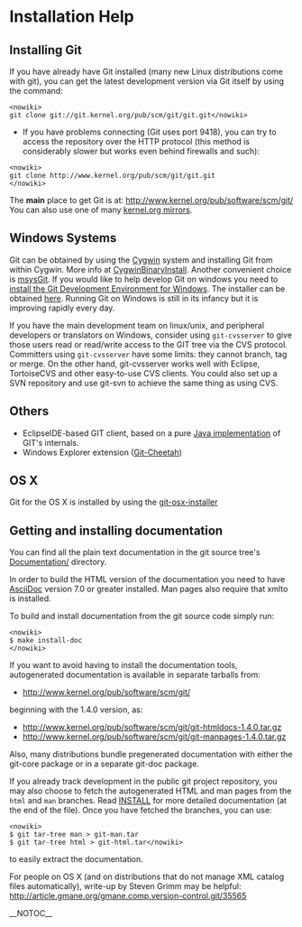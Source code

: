 = Installation Help =
== Installing Git ==
If you have already have Git installed (many new Linux distributions come with git), you can get the latest development version via Git itself by using the command:

<pre><nowiki>
git clone git://git.kernel.org/pub/scm/git/git.git</nowiki></pre>
* If you have problems connecting (Git uses port 9418), you can try to access the repository over the HTTP protocol (this method is considerably slower but works even behind firewalls and such):
<pre><nowiki>
git clone http://www.kernel.org/pub/scm/git/git.git
</nowiki></pre>
The <b>main</b> place to get Git is at: http://www.kernel.org/pub/software/scm/git/ You can also use one of many [http://www.kernel.org/mirrors/ kernel.org mirrors].

== Windows Systems ==
Git can be obtained by using the [http://www.cygwin.com/ Cygwin] system and installing Git from within Cygwin. More info at [[CygwinBinaryInstall]]. Another convenient choice is [http://code.google.com/p/msysgit/ msysGit]. If you would like to help develop Git on windows you need to [http://code.google.com/p/msysgit/ install the Git Development Environment for Windows]. The installer can be obtained [http://code.google.com/p/msysgit/downloads/list here]. Running Git on Windows is still in its infancy but it is improving rapidly every day.

If you have the main development team on linux/unix, and peripheral developers or translators on Windows, consider using <code><nowiki>git-cvsserver</nowiki></code> to give those users read or read/write access to the GIT tree via the CVS protocol. Committers using <code><nowiki>git-cvsserver</nowiki></code> have some limits: they cannot branch, tag or merge. On the other hand, git-cvsserver works well with Eclipse, TortoiseCVS and other easy-to-use CVS clients. You could also set up a SVN repository and use git-svn to achieve the same thing as using CVS.

== Others ==
* EclipseIDE-based GIT client, based on a pure [http://repo.or.cz/w/egit.git Java implementation] of GIT's internals.
* Windows Explorer extension ([http://code.google.com/p/msysgit/wiki/GitCheetah Git-Cheetah])
== OS X ==
Git for the OS X is installed by using the [http://code.google.com/p/git-osx-installer/downloads/list git-osx-installer]

== Getting and installing documentation ==
You can find all the plain text documentation in the git source tree's [http://www.kernel.org/git/?p=git/git.git;a=tree;f=Documentation Documentation/] directory.

In order to build the HTML version of the documentation you need to have [[AsciiDoc]] version 7.0 or greater installed. Man pages also require that xmlto is installed.

To build and install documentation from the git source code simply run:

<pre><nowiki>
$ make install-doc
</nowiki></pre>
If you want to avoid having to install the documentation tools, autogenerated documentation is available in separate tarballs from:

* http://www.kernel.org/pub/software/scm/git/
beginning with the 1.4.0 version, as:

* http://www.kernel.org/pub/software/scm/git/git-htmldocs-1.4.0.tar.gz
* http://www.kernel.org/pub/software/scm/git/git-manpages-1.4.0.tar.gz
Also, many distributions bundle pregenerated documentation with either the git-core package or in a separate git-doc package.

If you already track development in the public git project repository, you may also choose to fetch the autogenerated HTML and man pages from the <code><nowiki>html</nowiki></code> and <code><nowiki>man</nowiki></code> branches. Read [http://www.kernel.org/git/?p=git/git.git;a=blob;hb=HEAD;f=INSTALL INSTALL] for more detailed documentation (at the end of the file). Once you have fetched the branches, you can use:

<pre><nowiki>
$ git tar-tree man > git-man.tar
$ git tar-tree html > git-html.tar</nowiki></pre>
to easily extract the documentation.

For people on OS X (and on distributions that do not manage XML catalog files automatically), write-up by Steven Grimm may be helpful: http://article.gmane.org/gmane.comp.version-control.git/35565

__NOTOC__